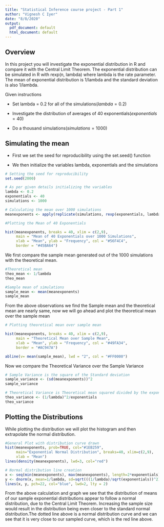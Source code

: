 ```yaml
---
title: "Statistical Inference course project - Part 1"
author: "Vignesh C Iyer"
date: "8/8/2020"
output:
  pdf_document: default
  html_document: default
---
```


## Overview

In this project you will investigate the exponential distribution in R and compare it with the Central Limit Theorem. The exponential distribution can be simulated in R with rexp(n, lambda) where lambda is the rate parameter. The mean of exponential distribution is 1/lambda and the standard deviation is also 1/lambda.

Given instructions

  * Set lambda = 0.2 for all of the simulations($lambda = 0.2$)
  
  * Investigate the distribution of averages of 40 exponentials($exponentials = 40$)
  
  * Do a thousand simulations($simulations = 1000$)

## Simulating the mean

  * First we set the seed for reproducibility using the set.seed() function
  
  * We then initialize the variables lambda, exponentials and the simulations
  

```r
# Setting the seed for reproducibility
set.seed(2000)

# As per given details initializing the variables
lambda <- 0.2
exponentials <- 40
simulations <- 1000

# Calculating the mean over 1000 simulations
meanexponents <- apply(replicate(simulations, rexp(exponentials, lambda)), 2, mean)

#Plotting the Mean of 40 Exponentials

hist(meanexponents, breaks = 40, xlim = c(2,9), 
     main = "Mean of 40 Exponentials over 1000 Simulations", 
     xlab = "Mean", ylab = "Frequency", col = "#56F4C4", 
     border = "#45BA64")

```

We first compare the sample mean generated out of the 1000 simulations with the theoretical mean.

```r
#Theoretical mean
theo_mean <- 1/lambda
theo_mean

#Sample mean of simulations
sample_mean <- mean(meanexponents)
sample_mean

```

From the above observations we find the Sample mean and the theoretical mean are nearly same, now we will go ahead and plot the theoretical mean over the sample mean

```r
# Plotting theoretical mean over sample mean

hist(meanexponents, breaks = 40, xlim = c(2,9), 
     main = "Theoretical Mean over Sample Mean", 
     xlab = "Mean", ylab = "Frequency", col = "#49FA34", 
     border = "#AC947A")

abline(v= mean(sample_mean), lwd = "2", col = "#FF0000")

```
Now we compare the Theoretical Variance over the Sample Variance

```r
# Sample Variance is the square of the Standard deviation
sample_variance <- (sd(meanexponents))^2
sample_variance

# Theoretical Variance is Theoretical mean squared divided by the exponentials
theo_variance <- (1/lambda)^2/exponentials
theo_variance
```

## Plotting the Distributions

While plotting the distribution we will plot the histogram and then extrapolate the normal distribution.
```r
#General Plot with distribution curve drawn
hist(meanexponents, prob=TRUE, col="#1EB259", 
     main="Exponential Normal Distribution", breaks=40, xlim=c(2,9), 
     xlab = "Mean")
lines(density(meanexponents), lwd=3, col="red")

# Normal distribution line creation
x <- seq(min(meanexponents), max(meanexponents), length=2*exponentials)
y <- dnorm(x, mean=1/lambda, sd=sqrt(((1/lambda)/sqrt(exponentials))^2))
lines(x, y, pch=22, col="blue", lwd=2, lty = 2)
```

From the above calculation and graph we see that the
distribution of means of our sample exponential distributions appear to follow a normal distribution, due to the Central Limit Theorem. Increasing the sample size would result in the distribution being even closer to the standard normal distribution.The dotted line above is a normal distribution curve and we can see that it is very close to our sampled curve, which is the red line above.